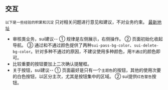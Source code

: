 ## 交互
`以下是一些经验的积累和沉淀`
只对相关问题进行意见和建议，不对业务约束。
<a href="https://git.code.oa.com/comment_frontend/sui-core/wikis/Standard" target="_blank"  >最新地址</a>

- 审核类业务，sui建议--
① 规律是左侧展示，右侧操作。
② 页面初始化收起导航。
③ 通过和不通过颜色提供了两种`sui-pass-bg-color`、`sui-delete-bg-color`。针对多种不通过的原因，不建议使用多种颜色，用`不通过`的颜色即可。
- 比较重要的按钮要加上二次确认提醒框。
- 关于按钮，sui建议--
① 页面最好是只有一个`主题色`的按钮，其他的使用次要的白色按钮，以区分主次，尤其是按钮集中的区域。
② sui提供`红色警告`按钮。